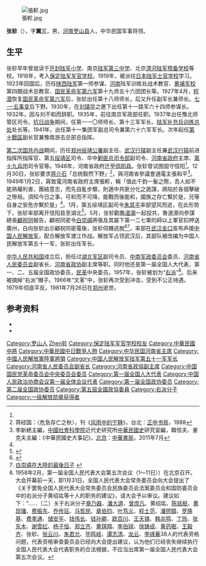 [[File:張軫.jpg|thumb]]

'''张轸'''（{{bd|1894年||1981年|7月26日|catIdx=Zhang张}}），字'''翼三'''，男，[[河南|河南]][[罗山县|罗山县]]人，中华民国军事将领。

== 生平 ==
张轸早年曾就读于[[开封陆军小学|开封陆军小学]]、南京[[陆军第三中学|陆军第三中学]]、北京[[清河陆军预备学校|清河陆军预备学校]]等校。1918年，考入[[保定陆军军官学校|保定陆军军官学校]]。1919年，被派往[[日本陆军士官学校|日本陆军士官学校]]学习。1923年回国后，历任[[陕西|陕西]][[陆军|陆军]]第一师参谋、[[河南|河南]]陆军训练处战术教官、[[黄埔军校|黄埔军校]]第四期战术总教官、[[国民革命军第六军|国民革命军第六军]]第十九师五十六团团长等。1927年4月，[[程潜|程潜]]恢复[[国民革命军第六军|国民革命军第六军]]后，张轸出任第十八师师长，后又升任副军长兼师长。[[七·一五事变|七·一五事变]]后下野。1930年，在[[刘镇华|刘镇华]]之邀下出任第十一路军六十四师参谋长。1932年，因与刘不和而辞职。1935年，前往南京军政部任职。1937年出任豫北师管区司令。[[抗日战争|抗日战争]]期间，任第一一〇师师长、第十三军军长、[[军政部补充兵训练处|陆军补充兵训练总处]]处长等。1941年，出任第十一集团军副总司令兼第六十六军军长。次年起任[[抗日战争第十战区|第十戰區]]副长官兼豫南游击总部总指挥。

[[第二次国共内战|第二次国共内战]]期间，历任[[郑州绥靖公署|郑州绥靖公署]]副主任、[[武汉行辕|武汉行辕]]副主任兼[[武汉行辕|武汉行辕]]前进指挥所指挥官、第五[[绥靖区|绥靖区]]司令、华中[[剿匪总司令部|剿匪总司令部]]副司令、[[河南省政府|河南省政府]]主席、[[兵团|第十九兵团]]司令官等。1948年，河南省政府迁至[[信阳县|信阳县]]。张轸曾试图固守信阳<ref name="a1"/>。12月30日，张轸要求[[蒋介石|蒋介石]]「总统毅然下野」<ref>蒋经国：〈危急存亡之秋〉，刊《[[风雨中的宁静|风雨中的宁静]]》，台北：[[正中书局|正中书局]]，1988</ref>{{rp|127}}，與河南省參議會通電主張和平<ref name="民">李新總主編，[[中國社會科學院|中國社會科學院]]近代史研究所[[中華民國史|中華民國史]]研究室編，韓信夫、姜克夫主編：《中華民國史大事記》，[[北京|北京]]：[[中華書局|中華書局]]，2011年7月</ref>{{rp|8763}}。1949年1月2日，蔣致電河南省政府主席張軫，稱「值此千鈞一髮之際，吾人如不能熟權利害，團結意志，而先自亂步驟，則適中共匪分化之詭謀，將陷於各個擊破之慘局。須知今日之事，可和而不可降，能戰而後能和，國族之存亡繫於是，兄等自身之安危亦繫於是」<ref name="民"/>{{rp|8767}}。1月，第五绥靖区副司令[[朱其平|朱其平]]率部望风而逃，在此形势下，张轸率部离开信阳县至湖北<ref name="a1">{{Cite web |url=http://xczy.hncourt.gov.cn/public/detail.php?id=9315 |title=信阳四一路 一条红色的解放路 |accessdate=2018-01-26 |author=作者：吴孔明 |date=2014-10-30 |work=责任编辑：孟俊克 |publisher=许昌市中级人民法院网站 |language=Zh-hans |archive-date=2020-04-30 |archive-url=https://web.archive.org/web/20200430143241/http://xczy.hncourt.gov.cn/public/detail.php?id=9315 |dead-url=no }}</ref>。5月，张轸勸[[魯道源|魯道源]]一起投共，魯道源向參謀總長[[顧祝同|顧祝同]]報告，顧祝同密令[[白崇禧|白崇禧]]將張及其屬下第一二七軍的師以上軍官扣押送廣州，白向张轸出示顧祝同密電後，张轸伺機逃脫<ref>{{Cite web |url=http://www.rwabc.com/diqurenwu/diqudanyirenwu.asp?people_id=5295 |title=記武漢金口起義 |access-date=2013-11-12 |archive-date=2014-11-29 |archive-url=https://web.archive.org/web/20141129020202/http://www.rwabc.com/diqurenwu/diqudanyirenwu.asp?people_id=5295 }}</ref><ref>[http://img.mg1912.com/news/2012/04/16/5d670bb936b7ef3f0136b8d65ea50004.html 白崇禧在大陸的最後日子] {{webarchive|url=https://web.archive.org/web/20131112015801/http://img.mg1912.com/news/2012/04/16/5d670bb936b7ef3f0136b8d65ea50004.html |date=2013-11-12 }}</ref>，率部在[[武汉|武汉]][[金口|金口]]宣布声援[[中国人民解放军|中国人民解放军]]，配合解放军渡江作战。解放军占领武汉后，其部队被改编为中国人民解放军第五十一军，张轸出任军长。

[[中华人民共和国|中华人民共和国]]成立后，担任过[[湖北军区|湖北军区]]副司令员、[[中南军政委员会|中南军政委员会]]委员、[[河南省人民委员会|河南省人民委员会]]副省长、[[河南省政协|河南省政协]]副主席等职。同时他还是第一届全国人大代表，第一、二、五届全国政协委员，[[民革|民革]]中央委员。1957年，张轸被划为“[[右派|右派]]”<ref>1958年2月，第一届全国人民代表大会第五次会议（1～11日））在北京召开。大会开幕前一天，即1月31日，全国人民代表大会常务委员会向大会提出了《关于罢免全国人民代表大会常务委员会民族委员会法案委员会和国防委员会中的右派分子黄绍竑等十人的职务的建议》，请大会予以审议。建议如下：“……（二）关于右派分子[[章乃器|章乃器]]、[[潘大逵|潘大逵]]、[[曾庶凡|曾庶凡]]、黄绍竑、[[陈铭枢|陈铭枢]]、[[黄现璠|黄现璠]]、[[费振东|费振东]]、[[乔传珏|乔传珏]]、[[马哲民|马哲民]]、[[章伯钧|章伯钧]]、[[叶笃义|叶笃义]]、[[程士范|程士范]]、[[潘锷鏱|潘锷鏱]]、[[罗隆基|罗隆基]]、[[费孝通|费孝通]]、[[储安平|储安平]]、[[钱伟长|钱伟长]]、[[钱孙卿|钱孙卿]]、[[欧百川|欧百川]]、[[王天锡|王天锡]]、[[韩兆鹗|韩兆鹗]]、[[丁玲|丁玲]]、[[张东木|张东木]]、[[谢雪红|谢雪红]]、[[杨子恒|杨子恒]]、[[郑立齐|郑立齐]]、[[黄琪翔|黄琪翔]]、[[李伯球|李伯球]]、[[徐铸成|徐铸成]]、[[黄药眠|黄药眠]]、[[王毅齐|王毅齐]]、张轸、[[張雲川_(農工黨)|张云川]]、[[朱君允|朱君允]]、[[毕鸣岐|毕鸣岐]]、[[谭志清|谭志清]]、[[龙云|龙云]]、[[李琢菴|李琢菴]]38人的代表资格问题，代表资格审查委员会已经向大会提出建议，认为他们已经丧失继续执行全国人民代表大会代表职务的合法根据，不应当出席第一届全国人民代表大会第五次会议。</ref>。后来被摘掉“右派”帽子。1966年“文革”中，张轸再次受到冲击，受到不公正待遇。1979年彻底平反。1981年7月26日在[[郑州|郑州]]逝世。

== 参考资料 ==
{{Reflist}}
{{ReflistH}}
* {{cite web|url=http://data.book.hexun.com/chapter-1765-5-13.shtml|title=张轸 贵将军一流人物|publisher=和讯读书频道|access-date=2011-09-19|archive-url=https://web.archive.org/web/20150601203524/http://data.book.hexun.com/chapter-1765-5-13.shtml|archive-date=2015-06-01|dead-url=yes}}
* {{cite web|url=http://www.luoshan.gov.cn/html/2009323315072910.html|title=爱国起义将领——张轸|date=2009-03-23|publisher=罗山县人民政府|access-date=2011-09-19|archive-url=https://web.archive.org/web/20110903202903/http://www.luoshan.gov.cn/html/2009323315072910.html|archive-date=2011-09-03|dead-url=yes}}
{{ReflistF}}

{{河南行政长官|ROC}}

{{Authority control}}
{{DEFAULTSORT:Zhang张}}
[[Category:罗山人|Category:罗山人]]
[[Category:张姓|Zhen轸]]
[[Category:保定陆军军官学校校友|Category:保定陆军军官学校校友]]
[[Category:中華民國中將|Category:中華民國中將]]
[[Category:中華民國中日戰爭人物|Category:中華民國中日戰爭人物]]
[[Category:中华民国河南省主席|Category:中华民国河南省主席]]
[[Category:中國人民解放軍陸軍將領|Category:中國人民解放軍陸軍將領]]
[[Category:中国人民解放军陆军第五十一军军长|Category:中国人民解放军陆军第五十一军军长]]
[[Category:河南省人民委员会副省长|Category:河南省人民委员会副省长]]
[[Category:河南省政協副主席|Category:河南省政協副主席]]
[[Category:中国国民党革命委员会中央委员会委员|Category:中国国民党革命委员会中央委员会委员]]
[[Category:第一届全国人大代表|Category:第一届全国人大代表]]
[[Category:中国人民政治协商会议第一届全体会议代表|Category:中国人民政治协商会议第一届全体会议代表]]
[[Category:第一届全国政协委员|Category:第一届全国政协委员]]
[[Category:第二届全国政协委员|Category:第二届全国政协委员]]
[[Category:第五屆全國政協委員|Category:第五屆全國政協委員]]
[[Category:右派分子|Category:右派分子]]
[[Category:一级解放勋章获得者|Category:一级解放勋章获得者]]